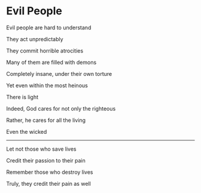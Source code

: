 # Evil People

Evil people are hard to understand

They act unpredictably

They commit horrible atrocities

Many of them are filled with demons

Completely insane, under their own torture

Yet even within the most heinous

There is light

Indeed, God cares for not only the righteous

Rather, he cares for all the living

Even the wicked

---

Let not those who save lives

Credit their passion to their pain

Remember those who destroy lives

Truly, they credit their pain as well
